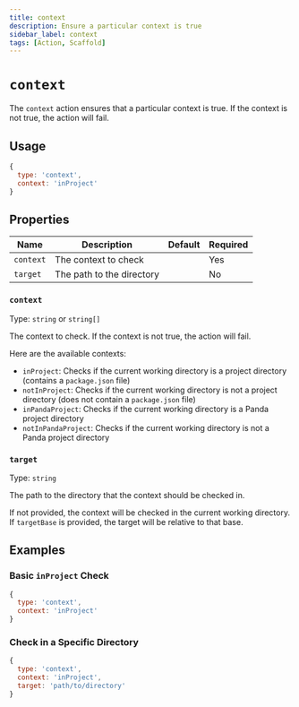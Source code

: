 ```yaml
---
title: context
description: Ensure a particular context is true
sidebar_label: context
tags: [Action, Scaffold]
---
```


# `context`

The `context` action ensures that a particular context is true. If the context is not true, the action will fail.

## Usage

```js
{
  type: 'context',
  context: 'inProject'
}
```

## Properties

| Name     | Description                    | Default | Required |
| -------- | ------------------------------ | ------- | -------- |
| `context` | The context to check |         | Yes      |
| `target` | The path to the directory |         | No      |

### `context`

Type: `string` or `string[]`

The context to check. If the context is not true, the action will fail.

Here are the available contexts:

- `inProject`: Checks if the current working directory is a project directory (contains a `package.json` file)
- `notInProject`: Checks if the current working directory is not a project directory (does not contain a `package.json` file)
- `inPandaProject`: Checks if the current working directory is a Panda project directory
- `notInPandaProject`: Checks if the current working directory is not a Panda project directory

### `target`

Type: `string`

The path to the directory that the context should be checked in. 

If not provided, the context will be checked in the current working directory. If `targetBase` is provided, the target will be relative to that base.

## Examples

### Basic `inProject` Check

```js
{
  type: 'context',
  context: 'inProject'
}
```

### Check in a Specific Directory

```js
{
  type: 'context',
  context: 'inProject',
  target: 'path/to/directory'
}
```
